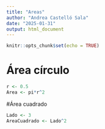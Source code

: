 ```yaml
---
title: "Areas"
author: "Andrea Castelló Sala"
date: "2025-01-31"
output: html_document
---
```


```r
knitr::opts_chunk$set(echo = TRUE)
```
# Área círculo

```r
r <- 0.5
Area <- pi*r^2
```
#Área cuadrado

```r
Lado <- 3
AreaCuadrado <- Lado^2
```
